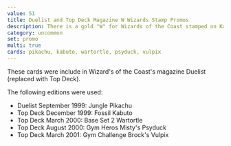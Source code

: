 ```yaml
---
value: 51
title: Duelist and Top Deck Magazine W Wizards Stamp Promos
description: There is a gold "W" for Wizards of the Coast stamped on Kabuto, Misty's Psyduck, Brock's Vulpix, Wartotle, and Pikachu.
category: uncommon
set: promo
multi: true
cards: pikachu, kabuto, wartortle, psyduck, vulpix
---
```


These cards were include in Wizard's of the Coast's magazine Duelist (replaced with Top Deck).

The following editions were used:
- Duelist September 1999: Jungle Pikachu
- Top Deck December 1999: Fossil Kabuto
- Top Deck March 2000: Base Set 2 Wartortle
- Top Deck August 2000: Gym Heros Misty's Psyduck
- Top Deck March 2001: Gym Challenge Brock's Vulpix

